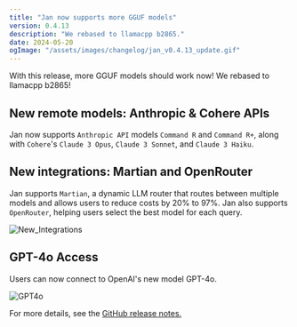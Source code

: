 ```yaml
---
title: "Jan now supports more GGUF models"
version: 0.4.13
description: "We rebased to llamacpp b2865."
date: 2024-05-20
ogImage: "/assets/images/changelog/jan_v0.4.13_update.gif"
---
```



<ChangelogHeader title= "Jan now supports more GGUF models" date= '2024-05-20' ogImage= "/assets/images/changelog/jan_v0.4.13_update.gif" />

With this release, more GGUF models should work now! We rebased to llamacpp b2865!

## New remote models: Anthropic & Cohere APIs

Jan now supports `Anthropic API` models `Command R` and `Command R+`, along with `Cohere`'s `Claude 3 Opus`, `Claude 3 Sonnet`, and `Claude 3 Haiku`.

## New integrations: Martian and OpenRouter

Jan supports `Martian`, a dynamic LLM router that routes between multiple models and allows users to reduce costs by 20% to 97%. Jan also supports `OpenRouter`, helping users select the best model for each query.

![New_Integrations](/assets/images/changelog/jan_v0.4.13_update.gif)

## GPT-4o Access

Users can now connect to OpenAI's new model GPT-4o.

![GPT4o](/assets/images/changelog/jan_v0_4_13_openai_gpt4o.gif)

For more details, see the [GitHub release notes.](https://github.com/janhq/jan/releases/tag/v0.4.13)

